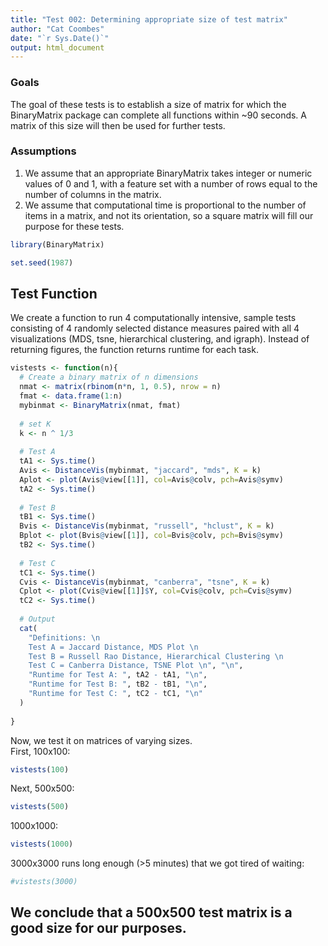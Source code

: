 ---
title: "Test 002: Determining appropriate size of test matrix"
author: "Cat Coombes"
date: "`r Sys.Date()`"
output: html_document
---

### Goals
The goal of these tests is to establish a size of matrix for which the BinaryMatrix package can complete all functions within ~90 seconds. A matrix of this size will then be used for further tests.

### Assumptions
1. We assume that an appropriate BinaryMatrix takes integer or numeric values of 0 and 1, with a feature set with a number of rows equal to the number of columns in the matrix.
2. We assume that computational time is proportional to the number of items in a matrix, and not its orientation, so a square matrix will fill our purpose for these tests.

```{r prep}
library(BinaryMatrix)

set.seed(1987)
```

## Test Function
We create a function to run 4 computationally intensive, sample tests consisting of 4 randomly selected distance measures paired with all 4 visualizations (MDS, tsne, hierarchical clustering, and igraph). Instead of returning figures, the function returns runtime for each task.
```{r}
vistests <- function(n){
  # Create a binary matrix of n dimensions
  nmat <- matrix(rbinom(n*n, 1, 0.5), nrow = n)
  fmat <- data.frame(1:n)
  mybinmat <- BinaryMatrix(nmat, fmat)
  
  # set K
  k <- n ^ 1/3
  
  # Test A
  tA1 <- Sys.time()
  Avis <- DistanceVis(mybinmat, "jaccard", "mds", K = k)
  Aplot <- plot(Avis@view[[1]], col=Avis@colv, pch=Avis@symv)
  tA2 <- Sys.time()
  
  # Test B
  tB1 <- Sys.time()
  Bvis <- DistanceVis(mybinmat, "russell", "hclust", K = k)
  Bplot <- plot(Bvis@view[[1]], col=Bvis@colv, pch=Bvis@symv)
  tB2 <- Sys.time()
  
  # Test C
  tC1 <- Sys.time()
  Cvis <- DistanceVis(mybinmat, "canberra", "tsne", K = k)
  Cplot <- plot(Cvis@view[[1]]$Y, col=Cvis@colv, pch=Cvis@symv)
  tC2 <- Sys.time()
  
  # Output
  cat(
    "Definitions: \n 
    Test A = Jaccard Distance, MDS Plot \n 
    Test B = Russell Rao Distance, Hierarchical Clustering \n 
    Test C = Canberra Distance, TSNE Plot \n", "\n",
    "Runtime for Test A: ", tA2 - tA1, "\n",
    "Runtime for Test B: ", tB2 - tB1, "\n",
    "Runtime for Test C: ", tC2 - tC1, "\n"
  )
  
}
```

Now, we test it on matrices of varying sizes.  
First, 100x100:
```{r}
vistests(100)
```

Next, 500x500:
```{r}
vistests(500)
```

1000x1000:
```{r}
vistests(1000)
```

3000x3000 runs long enough (>5 minutes) that we got tired of waiting:
```{r}
#vistests(3000)
```

## We conclude that a 500x500 test matrix is a good size for our purposes.